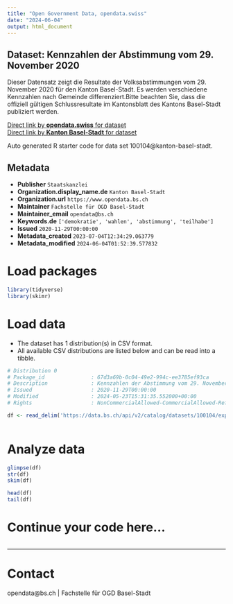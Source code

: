 ```yaml
---
title: "Open Government Data, opendata.swiss"
date: "2024-06-04"
output: html_document
---
```


## Dataset: Kennzahlen der Abstimmung vom 29. November 2020

Dieser Datensatz zeigt die Resultate der Volksabstimmungen vom 29. November 2020 für den Kanton Basel-Stadt. Es werden verschiedene Kennzahlen nach Gemeinde differenziert.Bitte beachten Sie, dass die offiziell gültigen Schlussresultate im Kantonsblatt des Kantons Basel-Stadt publiziert werden.

[Direct link by **opendata.swiss** for dataset](https://opendata.swiss/de/dataset/kennzahlen-der-abstimmung-vom-29-november-2020)<br>
[Direct link by **Kanton Basel-Stadt** for dataset](https://data.bs.ch/explore/dataset/100104/)

Auto generated R starter code for data set 100104@kanton-basel-stadt.

## Metadata

- **Publisher** `Staatskanzlei`
- **Organization.display_name.de** `Kanton Basel-Stadt`
- **Organization.url** `https://www.opendata.bs.ch`
- **Maintainer** `Fachstelle für OGD Basel-Stadt`
- **Maintainer_email** `opendata@bs.ch`
- **Keywords.de** `['demokratie', 'wahlen', 'abstimmung', 'teilhabe']`
- **Issued** `2020-11-29T00:00:00`
- **Metadata_created** `2023-07-04T12:34:29.063779`
- **Metadata_modified** `2024-06-04T01:52:39.577832`


# Load packages

```r

library(tidyverse)
library(skimr)

```

# Load data

-   The dataset has 1 distribution(s) in CSV format.
-   All available CSV distributions are listed below and can be read into a tibble.

```r

# Distribution 0
# Package_id               : 67d3a69b-0c04-49e2-994c-ee3785ef93ca
# Description              : Kennzahlen der Abstimmung vom 29. November 2020 (csv)
# Issued                   : 2020-11-29T00:00:00
# Modified                 : 2024-05-23T15:31:35.552000+00:00
# Rights                   : NonCommercialAllowed-CommercialAllowed-ReferenceRequired

df <- read_delim('https://data.bs.ch/api/v2/catalog/datasets/100104/exports/csv')



```

# Analyze data

```r

glimpse(df)
str(df)
skim(df)

head(df)
tail(df)

```

# Continue your code here...

```r

```

------------------------------------------------------------------------

# Contact

opendata@bs.ch | Fachstelle für OGD Basel-Stadt

